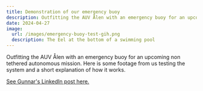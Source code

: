 ```yaml
---
title: Demonstration of our emergency buoy
description: Outfitting the AUV Ålen with an emergency buoy for an upcoming non tethered autonomous mission. Here is some footage from us testing the system and a short explanation of how it works.
date: 2024-04-27
image:
  url: /images/emergency-buoy-test-gih.png
  description: The Eel at the bottom of a swimming pool
---
```



<YouTube id="https://youtu.be/znffLrxBKaE" class="max-w-3xl" />

Outfitting the AUV Ålen with an emergency buoy for an upcoming non tethered autonomous mission. Here is some footage from us testing the system and a short explanation of how it works.

[See Gunnar's LinkedIn post here.](https://www.linkedin.com/posts/gunnar-fallberg-053318b5_auv-aevlen-underwaterrobotics-activity-7189473280553082880-rUnc)
